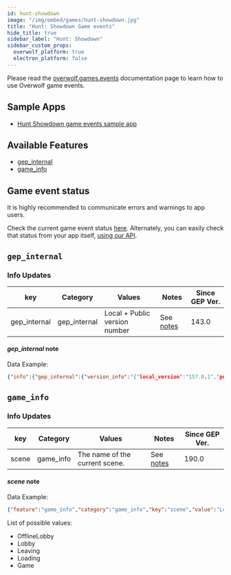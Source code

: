 ```yaml
---
id: hunt-showdown
image: "/img/embed/games/hunt-showdown.jpg"
title: "Hunt: Showdown Game events"
hide_title: true
sidebar_label: "Hunt: Showdown"
sidebar_custom_props:
  overwolf_platform: true
  electron_platform: false
---
```


<!-- GENERATED USING /scripts/generate.js -->

<head>
  <meta name="keywords" content="API for Hunt: Showdown, Hunt: Showdown API, SDK for Hunt: Showdown, Hunt: Showdown SDK"/>
</head>

<GameInfo gameID={21328} showCompliance={true} showDocs={false}/>

Please read the [overwolf.games.events](../events) documentation page to learn how to use Overwolf game events.

## Sample Apps
* [Hunt Showdown game events sample app](https://github.com/overwolf/events-sample-apps)

## Available Features

* [gep_internal](#gep_internal)
* [game_info](#game_info)

## Game event status

It is highly recommended to communicate errors and warnings to app users. 

Check the current game event status [here](/status/). Alternately, you can easily check that status from your app itself, [using our API](/topics/using-events/how-to-check-events-status-from-app).

## `gep_internal`

### Info Updates

key          | Category    | Values                    | Notes                 | Since GEP Ver. |
------------ | ------------| ------------------------- | --------------------- | ------------- | 
gep_internal | gep_internal| Local + Public version number|See [notes](#gep_internal-note)|   143.0       |

#### *gep_internal* note

Data Example:

```json
{"info":{"gep_internal":{"version_info":"{"local_version":"157.0.1","public_version":"157.0.1","is_updated":true}"}},"feature":"gep_internal"}
```

## `game_info`

### Info Updates

key          | Category    | Values                    | Notes                 | Since GEP Ver. |
------------ | ------------| ------------------------- | --------------------- | ------------- | 
scene | game_info | The name of the current scene. |See [notes](#scene-note) |   190.0       |

#### *scene* note

Data Example:

```json
{"feature":"game_info","category":"game_info","key":"scene","value":"Lobby"}
```
List of possible values:
* OfflineLobby
* Lobby
* Leaving
* Loading
* Game
